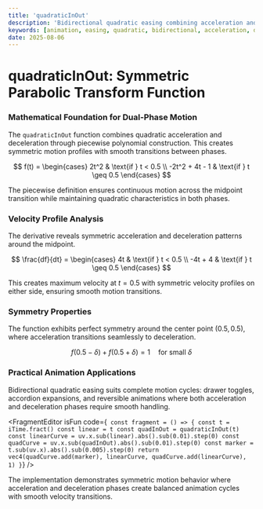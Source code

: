 ```yaml
---
title: 'quadraticInOut'
description: 'Bidirectional quadratic easing combining acceleration and deceleration phases'
keywords: [animation, easing, quadratic, bidirectional, acceleration, deceleration]
date: 2025-08-06
---
```



# quadraticInOut: Symmetric Parabolic Transform Function

### Mathematical Foundation for Dual-Phase Motion

The `quadraticInOut` function combines quadratic acceleration and deceleration through piecewise polynomial construction. This creates symmetric motion profiles with smooth transitions between phases.

$$
f(t) = \begin{cases}
2t^2 & \text{if } t < 0.5 \\
-2t^2 + 4t - 1 & \text{if } t \geq 0.5
\end{cases}
$$

The piecewise definition ensures continuous motion across the midpoint transition while maintaining quadratic characteristics in both phases.

### Velocity Profile Analysis

The derivative reveals symmetric acceleration and deceleration patterns around the midpoint.

$$
\frac{df}{dt} = \begin{cases}
4t & \text{if } t < 0.5 \\
-4t + 4 & \text{if } t \geq 0.5
\end{cases}
$$

This creates maximum velocity at $t = 0.5$ with symmetric velocity profiles on either side, ensuring smooth motion transitions.

### Symmetry Properties

The function exhibits perfect symmetry around the center point $(0.5, 0.5)$, where acceleration transitions seamlessly to deceleration.

$$
f(0.5 - \delta) + f(0.5 + \delta) = 1 \quad \text{for small } \delta
$$

### Practical Animation Applications

Bidirectional quadratic easing suits complete motion cycles: drawer toggles, accordion expansions, and reversible animations where both acceleration and deceleration phases require smooth handling.

<FragmentEditor
        isFun
        code={`
const fragment = () => {
        const t = iTime.fract()
        const linear = t
        const quadInOut = quadraticInOut(t)
        const linearCurve = uv.x.sub(linear).abs().sub(0.01).step(0)
        const quadCurve = uv.x.sub(quadInOut).abs().sub(0.01).step(0)
        const marker = t.sub(uv.x).abs().sub(0.005).step(0)
        return vec4(quadCurve.add(marker), linearCurve, quadCurve.add(linearCurve), 1)
}`}
/>

The implementation demonstrates symmetric motion behavior where acceleration and deceleration phases create balanced animation cycles with smooth velocity transitions.
